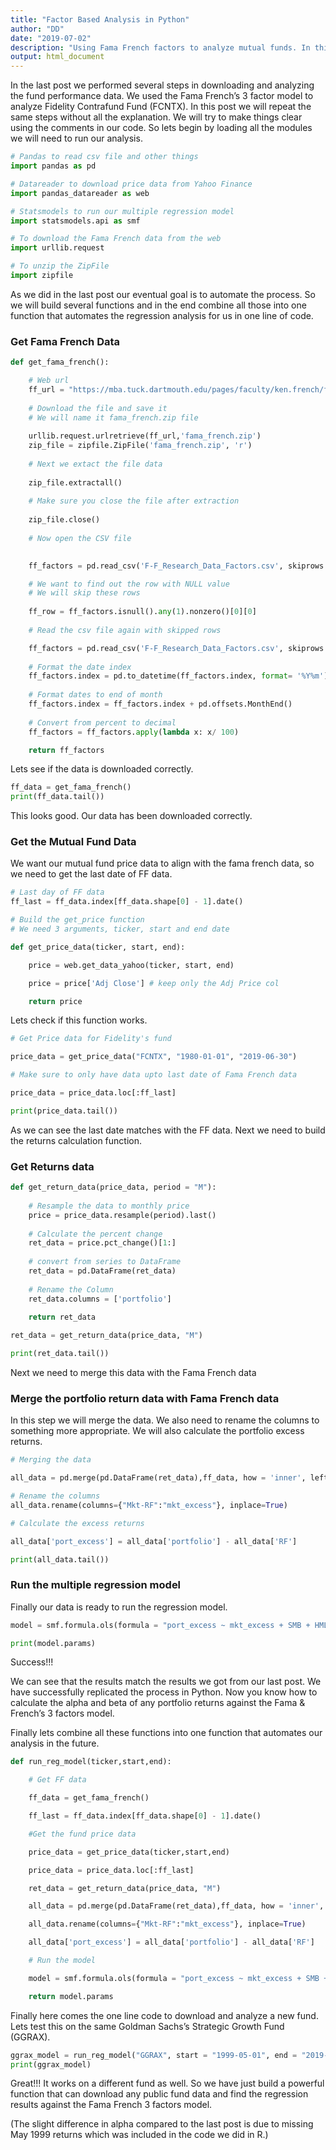 ```yaml
---
title: "Factor Based Analysis in Python"
author: "DD"
date: "2019-07-02"
description: "Using Fama French factors to analyze mutual funds. In this post we will repeat the process of downloading/cleaning the FF data. We will run the regression analysis using Python"
output: html_document
---
```


In the last post we performed several steps in downloading and analyzing the fund performance data. We used the Fama French's 3 factor model to analyze Fidelity Contrafund Fund (FCNTX). In this post we will repeat the same steps without all the explanation. We will try to make things clear using the comments in our code. So lets begin by loading all the modules we will need to run our analysis.

```python

# Pandas to read csv file and other things
import pandas as pd

# Datareader to download price data from Yahoo Finance
import pandas_datareader as web

# Statsmodels to run our multiple regression model
import statsmodels.api as smf

# To download the Fama French data from the web
import urllib.request

# To unzip the ZipFile 
import zipfile


```

As we did in the last post our eventual goal is to automate the process. So we will build several functions and in the end combine all those into one function that automates the regression analysis for us in one line of code.

### Get Fama French Data

```python

def get_fama_french():

    # Web url
    ff_url = "https://mba.tuck.dartmouth.edu/pages/faculty/ken.french/ftp/F-F_Research_Data_Factors_CSV.zip"
    
    # Download the file and save it
    # We will name it fama_french.zip file
    
    urllib.request.urlretrieve(ff_url,'fama_french.zip')
    zip_file = zipfile.ZipFile('fama_french.zip', 'r')
    
    # Next we extact the file data
    
    zip_file.extractall()
    
    # Make sure you close the file after extraction
    
    zip_file.close()
    
    # Now open the CSV file
    

    ff_factors = pd.read_csv('F-F_Research_Data_Factors.csv', skiprows = 3, index_col = 0)

    # We want to find out the row with NULL value
    # We will skip these rows
    
    ff_row = ff_factors.isnull().any(1).nonzero()[0][0]
    
    # Read the csv file again with skipped rows

    ff_factors = pd.read_csv('F-F_Research_Data_Factors.csv', skiprows = 3, nrows = ff_row, index_col = 0)
    
    # Format the date index
    ff_factors.index = pd.to_datetime(ff_factors.index, format= '%Y%m')
    
    # Format dates to end of month
    ff_factors.index = ff_factors.index + pd.offsets.MonthEnd()
    
    # Convert from percent to decimal
    ff_factors = ff_factors.apply(lambda x: x/ 100)

    return ff_factors

```

Lets see if the data is downloaded correctly.

```python

ff_data = get_fama_french()
print(ff_data.tail())

```

This looks good. Our data has been downloaded correctly.

### Get the Mutual Fund Data

We want our mutual fund price data to align with the fama french data, so we need to get the last date of FF data.

```python
# Last day of FF data
ff_last = ff_data.index[ff_data.shape[0] - 1].date()

# Build the get_price function
# We need 3 arguments, ticker, start and end date

def get_price_data(ticker, start, end):

    price = web.get_data_yahoo(ticker, start, end)

    price = price['Adj Close'] # keep only the Adj Price col

    return price


```

Lets check if this function works. 

```python

# Get Price data for Fidelity's fund

price_data = get_price_data("FCNTX", "1980-01-01", "2019-06-30")

# Make sure to only have data upto last date of Fama French data

price_data = price_data.loc[:ff_last]

print(price_data.tail())

```

As we can see the last date matches with the FF data. Next we need to build the returns calculation function.

### Get Returns data

```python

def get_return_data(price_data, period = "M"):
    
    # Resample the data to monthly price
    price = price_data.resample(period).last()
    
    # Calculate the percent change
    ret_data = price.pct_change()[1:]
    
    # convert from series to DataFrame
    ret_data = pd.DataFrame(ret_data)
    
    # Rename the Column
    ret_data.columns = ['portfolio']

    return ret_data
    
ret_data = get_return_data(price_data, "M")

print(ret_data.tail())

```

Next we need to merge this data with the Fama French data

### Merge the portfolio return data with Fama French data

In this step we will merge the data. We also need to rename the columns to something more appropriate. We will also calculate the portfolio excess returns.


```python
# Merging the data

all_data = pd.merge(pd.DataFrame(ret_data),ff_data, how = 'inner', left_index= True, right_index= True)

# Rename the columns
all_data.rename(columns={"Mkt-RF":"mkt_excess"}, inplace=True)

# Calculate the excess returns

all_data['port_excess'] = all_data['portfolio'] - all_data['RF']

print(all_data.tail())

```

### Run the multiple regression model

Finally our data is ready to run the regression model.

```python

model = smf.formula.ols(formula = "port_excess ~ mkt_excess + SMB + HML", data = all_data).fit()

print(model.params)

```

Success!!!

We can see that the results match the results we got from our last post. We have successfully replicated the process in Python. Now you know how to calculate the alpha and beta of any portfolio returns against the Fama & French's 3 factors model.

Finally lets combine all these functions into one function that automates our analysis in the future.

```python

def run_reg_model(ticker,start,end):

    # Get FF data

    ff_data = get_fama_french()

    ff_last = ff_data.index[ff_data.shape[0] - 1].date()

    #Get the fund price data

    price_data = get_price_data(ticker,start,end)

    price_data = price_data.loc[:ff_last]

    ret_data = get_return_data(price_data, "M")

    all_data = pd.merge(pd.DataFrame(ret_data),ff_data, how = 'inner', left_index= True, right_index= True)

    all_data.rename(columns={"Mkt-RF":"mkt_excess"}, inplace=True)

    all_data['port_excess'] = all_data['portfolio'] - all_data['RF']

    # Run the model

    model = smf.formula.ols(formula = "port_excess ~ mkt_excess + SMB + HML", data = all_data).fit()

    return model.params


```

Finally here comes the one line code to download and analyze a new fund. Lets test this on the same Goldman Sachs's Strategic Growth Fund (GGRAX).

```python

ggrax_model = run_reg_model("GGRAX", start = "1999-05-01", end = "2019-06-30")
print(ggrax_model)

```

Great!!! It works on a different fund as well. So we have just build a powerful function that can download any public fund data and find the regression results against the Fama French 3 factors model.


(The slight difference in alpha compared to the last post is due to missing May 1999 returns which was included in the code we did in R.)



